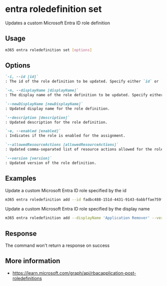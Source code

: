 
# entra roledefinition set

Updates a custom Microsoft Entra ID role definition

## Usage

```sh
m365 entra roledefinition set [options]
```

## Options

```md definition-list
`-i, --id [id]`
: The id of the role definition to be updated. Specify either `id` or `displayName`, but not both.

`-n, --displayName [displayName]`
: The display name of the role definition to be updated. Specify either `id` or `displayName`, but not both.

`--newDisplayName [newDisplayName]`
: Updated display name for the role definition.

`--description [description]`
: Updated description for the role definition.

`-e, --enabled [enabled]`
: Indicates if the role is enabled for the assignment.

`--allowedResourceActions [allowedResourceActions]`
: Updated comma-separated list of resource actions allowed for the role.

`--version [version]`
: Updated version of the role definition.
```

<Global />

## Examples

Update a custom Microsoft Entra ID role specified by the id

```sh
m365 entra roledefinition add --id fadbc488-151d-4431-9143-6abbffae759f newDisplayName 'Application Remover' --description 'Allows to remove any Entra ID application' --allowedResourceActions 'microsoft.directory/applications/delete'
```

Update a custom Microsoft Entra ID role specified by the display name

```sh
m365 entra roledefinition add --displayName 'Application Remover' --version '1.0' --enabled true --allowedResourceActions 'microsoft.directory/applications/delete,microsoft.directory/applications/owners/update'
```

## Response

The command won't return a response on success

## More information

- https://learn.microsoft.com/graph/api/rbacapplication-post-roledefinitions